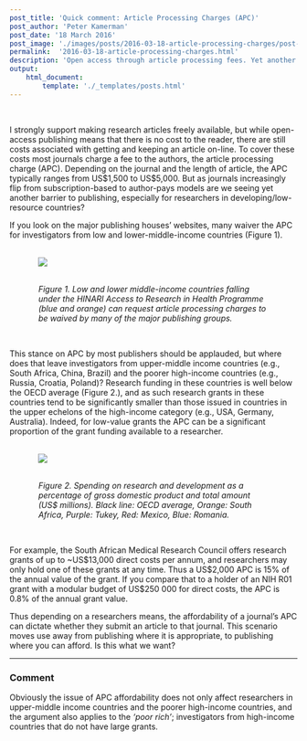 ```yaml
---
post_title: 'Quick comment: Article Processing Charges (APC)'
post_author: 'Peter Kamerman'
post_date: '18 March 2016'
post_image: './images/posts/2016-03-18-article-processing-charges/post-image.png'
permalink:  '2016-03-18-article-processing-charges.html'
description: 'Open access through article processing fees. Yet another barrier for scientists from developing countries wanting to publish?'
output:
    html_document:
        template: './_templates/posts.html'
---
```


<br>

I strongly support making research articles freely available, but while open-access publishing means that there is no cost to the reader, there are still costs associated with getting and keeping an article on-line. To cover these costs most journals charge a fee to the authors, the article processing charge (APC). Depending on the journal and the length of article, the APC typically ranges from US$1,500 to US$5,000. But as journals increasingly flip from subscription-based to author-pays models are we seeing yet another barrier to publishing, especially for researchers in developing/low-resource countries?

If you look on the major publishing houses' websites, many waiver the APC for investigators from low and lower-middle-income countries (Figure 1).

<br>
<div style="margin:auto;width:80%;">
<img src="./images/posts/2016-03-18-article-processing-charges/hinari.jpg" style="display:block;margin-right:auto;margin-left:auto;max-width:100%;"><br><p><em>Figure 1. Low and lower middle-income countries falling under the HINARI Access to Research in Health Programme (blue and orange) can request article processing charges to be waived by many of the major publishing groups.</em></p>
</div><br>

This stance on APC by most publishers should be applauded, but where does that leave investigators from upper-middle income countries (e.g., South Africa, China, Brazil) and the poorer high-income countries (e.g., Russia, Croatia, Poland)? Research funding in these countries is well below the OECD average (Figure 2.), and as such research grants in these countries tend to be significantly smaller than those issued in countries in the upper echelons of the high-income category (e.g., USA, Germany, Australia). Indeed, for low-value grants the APC can be a significant proportion of the grant funding available to a researcher.

<br>
<div style="margin:auto;width:80%;">
<img src="./images/posts/2016-03-18-article-processing-charges/r-n-d.jpg" style="display:block;margin-right:auto;margin-left:auto;max-width:100%;"><br><p><em>Figure 2. Spending on research and development as a percentage of gross domestic product and total amount (US$ millions). Black line: OECD average, Orange: South Africa, Purple: Tukey, Red: Mexico, Blue: Romania.</em></p>
</div><br>

For example, the South African Medical Research Council offers research grants of up to ~US$13,000 direct costs per annum, and researchers may only hold one of these grants at any time. Thus a US$2,000 APC is 15% of the annual value of the grant. If you compare that to a holder of an NIH R01 grant with a modular budget of US$250 000 for direct costs, the APC is 0.8% of the annual grant value.

Thus depending on a researchers means, the affordability of a journal's APC can dictate whether they submit an article to that journal. This scenario moves use away from publishing where it is appropriate, to publishing where you can afford. Is this what we want?

***

### Comment

Obviously the issue of APC affordability does not only affect researchers in upper-middle income countries and the poorer high-income countries, and the argument also applies to the _'poor rich'_; investigators from high-income countries that do not have large grants.  
